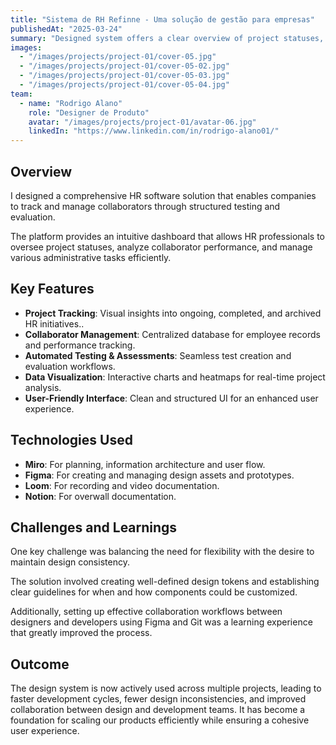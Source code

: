 ```yaml
---
title: "Sistema de RH Refinne - Uma solução de gestão para empresas"
publishedAt: "2025-03-24"
summary: "Designed system offers a clear overview of project statuses, employee assessments, and administrative data."
images:
  - "/images/projects/project-01/cover-05.jpg"
  - "/images/projects/project-01/cover-05-02.jpg"
  - "/images/projects/project-01/cover-05-03.jpg"
  - "/images/projects/project-01/cover-05-04.jpg"
team:
  - name: "Rodrigo Alano"
    role: "Designer de Produto"
    avatar: "/images/projects/project-01/avatar-06.jpg"
    linkedIn: "https://www.linkedin.com/in/rodrigo-alano01/"
---
```


## Overview

I designed a comprehensive HR software solution that enables companies to track and manage collaborators 
through structured testing and evaluation. 

The platform provides an intuitive dashboard that 
allows HR professionals to oversee project statuses, analyze collaborator performance, 
and manage various administrative tasks efficiently.
## Key Features

- **Project Tracking**: Visual insights into ongoing, completed, and archived HR initiatives..
- **Collaborator Management**: Centralized database for employee records and performance tracking.
- **Automated Testing & Assessments**:  Seamless test creation and evaluation workflows.
- **Data Visualization**: Interactive charts and heatmaps for real-time project analysis.
- **User-Friendly Interface**: Clean and structured UI for an enhanced user experience.

## Technologies Used

- **Miro**: For planning, information architecture and user flow.
- **Figma**: For creating and managing design assets and prototypes.
- **Loom**: For recording and video documentation.
- **Notion**: For overwall documentation.

## Challenges and Learnings

One key challenge was balancing the need for flexibility with the desire to 
maintain design consistency. 


The solution involved creating well-defined design 
tokens and establishing clear guidelines for when and how components could be 
customized. 


Additionally, setting up effective collaboration workflows between designers 
and developers using Figma and Git was a learning experience that greatly 
improved the process.

## Outcome

The design system is now actively used across multiple projects, leading to faster development cycles, fewer design inconsistencies, and improved collaboration between design and development teams. It has become a foundation for scaling our products efficiently while ensuring a cohesive user experience.